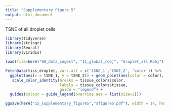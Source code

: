 ```yaml
---
title: "Supplementary Figure 5"
output: html_document
---
```


TSNE of all droplet cells

```r
library(tidyverse)
library(stringr)
library(Seurat)
library(viridis)
```

```r
load(file=here("00_data_ingest", "11_global_robj", "droplet_all.Robj"))
```

```r
FetchData(tiss_droplet, vars.all = c('tSNE_1','tSNE_2', 'color')) %>% 
  ggplot(aes(x = tSNE_1, y = tSNE_2)) + geom_point(aes(color = color), size=0.1)  + coord_fixed() +
   scale_color_identity(breaks = tissue_colors$color, 
                        labels = tissue_colors$tissue, 
                        guide = "legend") + 
  guides(colour = guide_legend(override.aes = list(size=2)))

ggsave(here("15_supplementary_figure5","sfigure5.pdf"), width = 14, height = 7, units = "in")
```